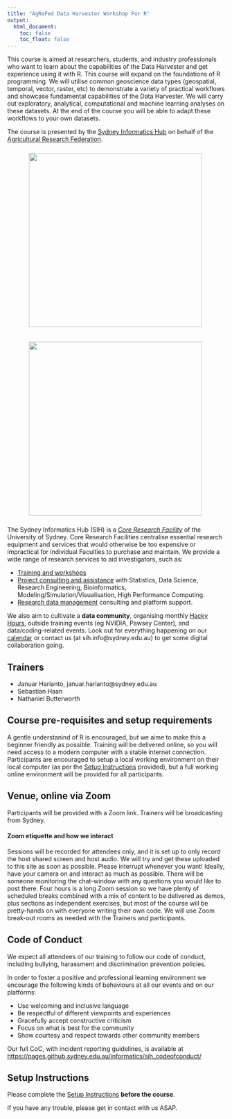 ```yaml
---
title: "AgReFed Data Harvester Workshop For R"
output:
  html_document:
    toc: false
    toc_float: false
---
```



This course is aimed at researchers, students, and industry professionals who want to learn about the capabilities of the Data Harvester and get experience using it with R. This course will expand on the foundations of R programming. We will utilise common geoscience data types (geospatial, temporal, vector, raster, etc) to demonstrate a variety of practical workflows and showcase fundamental capabilities of the Data Harvester. We will carry out exploratory, analytical, computational and machine learning analyses on these datasets. At the end of the course you will be able to adapt these workflows to your own datasets.

The course is presented by the <a href="https://www.sydney.edu.au/research/facilities/sydney-informatics-hub.html">Sydney Informatics Hub</a> on behalf of the <a href="https://www.agrefed.org.au/AgReFedPlatform ">Agricultural Research Federation</a>.

<figure>
  <img src="fig/agrefed.png" style="margin:10px;width:400px"/>
</figure>

<figure>
  <img src="fig/SIH_logo.jpg" style="margin:10px;width:400px"/>
</figure>

The Sydney Informatics Hub (SIH) is a _[Core Research Facility](https://sydney.edu.au/research/facilities.html)_ of the University of Sydney. Core Research Facilities centralise essential research equipment and services that would otherwise be too expensive or impractical for individual Faculties to purchase and maintain. We provide a wide range of research services to aid investigators, such as:

* [Training and workshops](https://sydney.edu.au/research/facilities/sydney-informatics-hub/workshops-and-training.html)
* [Project consulting and assistance](https://sydney.edu.au/research/facilities/sydney-informatics-hub/project-support.html) with Statistics, Data Science, Research Engineering, Bioinformatics, Modeling/Simulation/Visualisation, High Performance Computing.
* [Research data management](https://sydney.edu.au/research/facilities/sydney-informatics-hub/digital-research-infrastructure.html) consulting and platform support.

We also aim to cultivate a **data community**, organising monthly [Hacky Hours](https://sydney.edu.au/research/facilities/sydney-informatics-hub/workshops-and-training/hacky-hour.html), outside training events (eg NVIDIA, Pawsey Center), and data/coding-related events. Look out for everything happening on our [calendar](https://www.sydney.edu.au/research/facilities/sydney-informatics-hub/workshops-and-training/training-calendar.html) or contact us (at sih.info@sydney.edu.au) to get some digital collaboration going.




## Trainers
* Januar Harianto, januar.harianto@sydney.edu.au
* Sebastian Haan
* Nathaniel Butterworth




## Course pre-requisites and setup requirements

A gentle understanind of R is encouraged, but we aime to make this a beginner friendly as possible. Training will be delivered online, so you will need access to a modern computer with a stable internet connection. Participants are encouraged to setup a local working environment on their local computer (as per the [Setup Instructions](./setup.html) provided), but a full working online environment will be provided for all participants.




## Venue, online via Zoom
Participants will be provided with a Zoom link. Trainers will be broadcasting from Sydney.

#### Zoom etiquette and how we interact
Sessions will be recorded for attendees only, and it is set up to only record the host shared screen and host audio. We will try and get these uploaded to this site as soon as possible. Please interrupt whenever you want! Ideally, have your camera on and interact as much as possible. There will be someone monitoring the chat-window with any questions you would like to post there.  Four hours is a long Zoom session so we have plenty of scheduled breaks combined with a mix of content to be delivered as demos, plus sections as independent exercises, but most of the course will be pretty-hands on with everyone writing their own code. We will use Zoom break-out rooms as needed with the Trainers and participants.




## Code of Conduct
We expect all attendees of our training to follow our code of conduct, including bullying, harassment and discrimination prevention policies.

In order to foster a positive and professional learning environment we encourage the following kinds of behaviours at all our events and on our platforms:

* Use welcoming and inclusive language
* Be respectful of different viewpoints and experiences
* Gracefully accept constructive criticism
* Focus on what is best for the community
* Show courtesy and respect towards other community members

Our full CoC, with incident reporting guidelines, is available at [https://pages.github.sydney.edu.au/informatics/sih_codeofconduct/](https://pages.github.sydney.edu.au/informatics/sih_codeofconduct/)



## Setup Instructions

Please complete the [Setup Instructions](./setup.html) **before the course**.

If you have any trouble, please get in contact with us ASAP.
